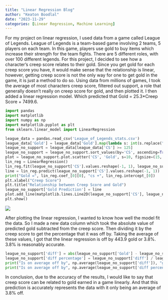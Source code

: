 ```yaml
---
title: "Linear Regression Blog"
author: "Keaton Boodlal"
date: "2023-11-29"
categories: [Linear Regression, Machine Learning]
---
```


For my project on linear regression, I used data from a game called League of Legends. League of Legends is a team-based game involving 2 teams, 5 players on each team. In this game, players use gold to buy items which increase their strength for the team fights. There are 5 different roles, with over 100 different legends. For this project, I decided to see how a character's creep score relates to their gold. Since you get gold for each creep score you have, it would make sense that the relationship is linear, however, getting creep score is not the only way for one to get gold in the game, it is just a method to do so. Using data from millions of games, I took the average of most characters creep score, filtered out support, a role that generally doesn't really on creep score for gold, and then plotted it. I then added a linear regression model. Which predicted that Gold = 25.3\*Creep Score + 7499.6.

``` python
import pandas
import matplotlib
import numpy as np
import matplotlib.pyplot as plt
from sklearn.linear_model import LinearRegression
```

``` python
league_data = pandas.read_csv('League_of_Legends_stats.csv')
league_data['Gold'] = league_data['Gold'].map(lambda s: int(s.replace(",", "")))
league_no_support = league_data[league_data['CS'] >= 125]
league_no_support = league_no_support.sort_values(by='CS', ascending=True)
plot = league_no_support.plot.scatter('CS', 'Gold', s=10, figsize=(15, 15))
lin_reg = LinearRegression()
lin_reg.fit(league_no_support['CS'].values.reshape(-1, 1), league_no_support['Gold'].values.reshape(-1, 1))
line = lin_reg.predict(league_no_support['CS'].values.reshape(-1, 1))
print("Gold =", lin_reg.coef_[0][0], "cs +", lin_reg.intercept_[0])
plt.xlabel("Creep Score")
plt.title("Relationship between Creep Score and Gold")
league_no_support['Gold Prediction'] = line
plot.add_line(matplotlib.lines.Line2D(league_no_support['CS'], league_no_support['Gold Prediction']))
plt.show()
```

![](csVgold.jpg)

After plotting the linear regression, I wanted to know how well the model fit the data. So I made a new data column which took the absolute value of predicted gold subtracted from the creep score. Then dividing it by the creep score to get the percentage that it was off by. Taking the average of these values, I got that the linear regression is off by 443.9 gold or 3.8%. 3.8% is reasonably accurate.

``` python
league_no_support['diff'] = abs(league_no_support['Gold'] - league_no_support['Gold Prediction'])
league_no_support['diff percentage'] = league_no_support['diff'] / league_no_support['Gold'] * 100
print("Is on average off by", np.average(league_no_support['diff']), "gold")
print("Is on average off by", np.average(league_no_support['diff percentage']), "%")
```

In conclusion, due to the accuracy of the results, I would like to say that creep score can be related to gold earned in a game linearly. And that this prediction is accurately represents the data with it only being an average of 3.8% off.
